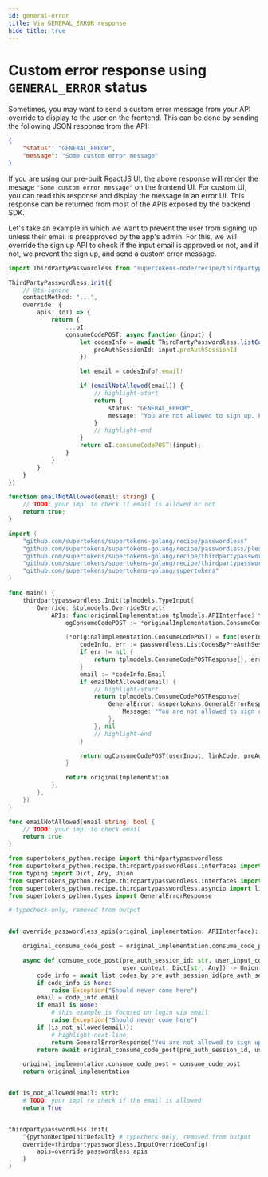 ```yaml
---
id: general-error
title: Via GENERAL_ERROR response
hide_title: true
---
```



# Custom error response using `GENERAL_ERROR` status

Sometimes, you may want to send a custom error message from your API override to display to the user on the frontend. This can be done by sending the following JSON response from the API:
```json
{
    "status": "GENERAL_ERROR",
    "message": "Some custom error message"
}
```

If you are using our pre-built ReactJS UI, the above response will render the mesage `"Some custom error message"` on the frontend UI. For custom UI, you can read this response and display the message in an error UI. This response can be returned from most of the APIs exposed by the backend SDK.

Let's take an example in which we want to prevent the user from signing up unless their email is preapproved by the app's admin. For this, we will override the sign up API to check if the input email is approved or not, and if not, we prevent the sign up, and send a custom error message.

<BackendSDKTabs>
<TabItem value="nodejs">

```ts
import ThirdPartyPasswordless from "supertokens-node/recipe/thirdpartypasswordless";

ThirdPartyPasswordless.init({
    // @ts-ignore
    contactMethod: "...",
    override: {
        apis: (oI) => {
            return {
                ...oI,
                consumeCodePOST: async function (input) {
                    let codesInfo = await ThirdPartyPasswordless.listCodesByPreAuthSessionId({
                        preAuthSessionId: input.preAuthSessionId
                    })

                    let email = codesInfo?.email!

                    if (emailNotAllowed(email)) {
                        // highlight-start
                        return {
                            status: "GENERAL_ERROR",
                            message: "You are not allowed to sign up. Please contact the app's admin to get permission"
                        }
                        // highlight-end
                    }
                    return oI.consumeCodePOST!(input);
                }
            }
        }
    }
})

function emailNotAllowed(email: string) {
    // TODO: your impl to check if email is allowed or not
    return true;
}
```

</TabItem>
<TabItem value="go">

```go
import (
	"github.com/supertokens/supertokens-golang/recipe/passwordless"
	"github.com/supertokens/supertokens-golang/recipe/passwordless/plessmodels"
	"github.com/supertokens/supertokens-golang/recipe/thirdpartypasswordless"
	"github.com/supertokens/supertokens-golang/recipe/thirdpartypasswordless/tplmodels"
	"github.com/supertokens/supertokens-golang/supertokens"
)

func main() {
	thirdpartypasswordless.Init(tplmodels.TypeInput{
		Override: &tplmodels.OverrideStruct{
			APIs: func(originalImplementation tplmodels.APIInterface) tplmodels.APIInterface {
				ogConsumeCodePOST := *originalImplementation.ConsumeCodePOST

				(*originalImplementation.ConsumeCodePOST) = func(userInput *plessmodels.UserInputCodeWithDeviceID, linkCode *string, preAuthSessionID string, options plessmodels.APIOptions, userContext supertokens.UserContext) (tplmodels.ConsumeCodePOSTResponse, error) {
					codeInfo, err := passwordless.ListCodesByPreAuthSessionID(preAuthSessionID)
					if err != nil {
						return tplmodels.ConsumeCodePOSTResponse{}, err
					}
					email := *codeInfo.Email
					if emailNotAllowed(email) {
						// highlight-start
						return tplmodels.ConsumeCodePOSTResponse{
							GeneralError: &supertokens.GeneralErrorResponse{
								Message: "You are not allowed to sign up. Please contact the app's admin to get permission",
							},
						}, nil
						// highlight-end
					}

					return ogConsumeCodePOST(userInput, linkCode, preAuthSessionID, options, userContext)
				}

				return originalImplementation
			},
		},
	})
}

func emailNotAllowed(email string) bool {
	// TODO: your impl to check email
	return true
}
```

</TabItem>
<TabItem value="python">

```python
from supertokens_python.recipe import thirdpartypasswordless
from supertokens_python.recipe.thirdpartypasswordless.interfaces import PasswordlessAPIOptions, ConsumeCodePostOkResult, ConsumeCodePostRestartFlowError, ConsumeCodePostIncorrectUserInputCodeError, ConsumeCodePostExpiredUserInputCodeError
from typing import Dict, Any, Union
from supertokens_python.recipe.thirdpartypasswordless.interfaces import APIInterface
from supertokens_python.recipe.thirdpartypasswordless.asyncio import list_codes_by_pre_auth_session_id
from supertokens_python.types import GeneralErrorResponse

# typecheck-only, removed from output


def override_passwordless_apis(original_implementation: APIInterface):

    original_consume_code_post = original_implementation.consume_code_post

    async def consume_code_post(pre_auth_session_id: str, user_input_code: Union[str, None], device_id: Union[str, None], link_code: Union[str, None], api_options: PasswordlessAPIOptions,
                                user_context: Dict[str, Any]) -> Union[ConsumeCodePostOkResult, ConsumeCodePostRestartFlowError, GeneralErrorResponse, ConsumeCodePostIncorrectUserInputCodeError, ConsumeCodePostExpiredUserInputCodeError]:
        code_info = await list_codes_by_pre_auth_session_id(pre_auth_session_id)
        if code_info is None:
            raise Exception("Should never come here")
        email = code_info.email
        if email is None:
            # this example is focused on login via email
            raise Exception("Should never come here")
        if (is_not_allowed(email)):
            # highlight-next-line
            return GeneralErrorResponse("You are not allowed to sign up. Please contact the app's admin to get permission")
        return await original_consume_code_post(pre_auth_session_id, user_input_code, device_id, link_code, api_options, user_context)

    original_implementation.consume_code_post = consume_code_post
    return original_implementation


def is_not_allowed(email: str):
    # TODO: your impl to check if the email is allowed
    return True


thirdpartypasswordless.init(
    ^{pythonRecipeInitDefault} # typecheck-only, removed from output
    override=thirdpartypasswordless.InputOverrideConfig(
        apis=override_passwordless_apis
    )
)
```

</TabItem>
</BackendSDKTabs>